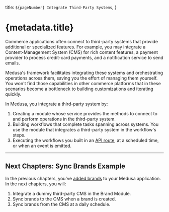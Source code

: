   title: `${pageNumber} Integrate Third-Party Systems`,
}

# {metadata.title}

Commerce applications often connect to third-party systems that provide additional or specialized features. For example, you may integrate a Content-Management System (CMS) for rich content features, a payment provider to process credit-card payments, and a notification service to send emails.

Medusa's framework facilitates integrating these systems and orchestrating operations across them, saving you the effort of managing them yourself. You won't find those capabilities in other commerce platforms that in these scenarios become a bottleneck to building customizations and iterating quickly.

In Medusa, you integrate a third-party system by:

1. Creating a module whose service provides the methods to connect to and perform operations in the third-party system.
2. Building workflows that complete tasks spanning across systems. You use the module that integrates a third-party system in the workflow's steps.
3. Executing the workflows you built in an [API route](../../fundamentals/api-routes/page.mdx), at a scheduled time, or when an event is emitted.

---

## Next Chapters: Sync Brands Example

In the previous chapters, you've [added brands](../custom-features/module/page.mdx) to your Medusa application. In the next chapters, you will:

1. Integrate a dummy third-party CMS in the Brand Module.
2. Sync brands to the CMS when a brand is created.
2. Sync brands from the CMS at a daily schedule.
